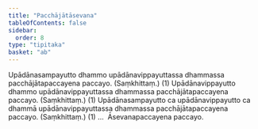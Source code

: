 ```yaml
---
title: "Pacchājātāsevana"
tableOfContents: false
sidebar:
  order: 8
type: "tipitaka"
basket: "ab"
---
```



<DynamicBreadcrumb />

<Division number="80">

<Paragraph number="3720">
Upādānasampayutto dhammo upādānavippayuttassa dhammassa pacchājātapaccayena paccayo. (Saṃkhittaṃ.) (1)
</Paragraph>

<Paragraph number="3721">
Upādānavippayutto dhammo upādānavippayuttassa dhammassa pacchājātapaccayena paccayo. (Saṃkhittaṃ.) (1)
</Paragraph>

<Paragraph number="3722">
Upādānasampayutto ca upādānavippayutto ca dhammā upādānavippayuttassa dhammassa pacchājātapaccayena paccayo. (Saṃkhittaṃ.) (1) …  Āsevanapaccayena paccayo.
</Paragraph>
</Division>